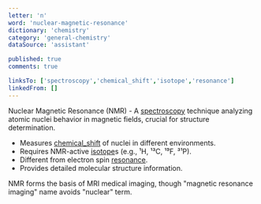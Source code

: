 ```yaml
---
letter: 'n'
word: 'nuclear-magnetic-resonance'
dictionary: 'chemistry'
category: 'general-chemistry'
dataSource: 'assistant'

published: true
comments: true

linksTo: ['spectroscopy','chemical_shift','isotope','resonance']
linkedFrom: []
---
```


<a id="nuclear_magnetic_resonance">Nuclear Magnetic Resonance (NMR)</a> - A [spectroscopy](#spectroscopy) technique analyzing atomic nuclei behavior in magnetic fields, crucial for structure determination.

- Measures [chemical_shift](#chemical_shift) of nuclei in different environments.
- Requires NMR-active [isotope](#isotope)s (e.g., ¹H, ¹³C, ¹⁹F, ³¹P).
- Different from electron spin [resonance](#resonance).
- Provides detailed molecular structure information.

<Alert type='note'>
NMR forms the basis of MRI medical imaging, though "magnetic resonance imaging" name avoids "nuclear" term.
</Alert>
